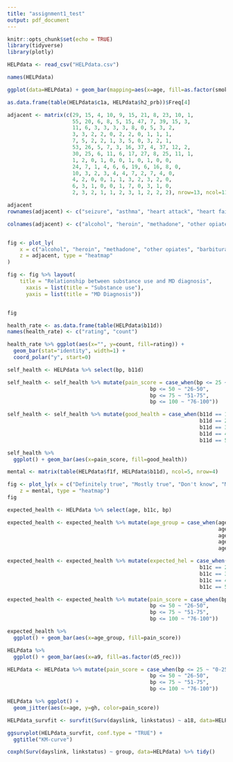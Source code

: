 ```yaml
---
title: "assignment1_test"
output: pdf_document
---
```


```r
knitr::opts_chunk$set(echo = TRUE)
library(tidyverse)
library(plotly)
```

```r
HELPdata <- read_csv("HELPdata.csv")

names(HELPdata)

ggplot(data=HELPdata) + geom_bar(mapping=aes(x=age, fill=as.factor(smoker)))

as.data.frame(table(HELPdata$c1a, HELPdata$h2_prb))$Freq[4]

adjacent <- matrix(c(29, 15, 4, 10, 9, 15, 21, 8, 23, 10, 1,
                     55, 20, 6, 8, 5, 15, 47, 7, 39, 15, 3,
                     11, 6, 3, 3, 3, 3, 8, 0, 5, 3, 2,
                     3, 3, 2, 2, 0, 2, 2, 0, 1, 1, 1,
                     7, 5, 2, 2, 1, 3, 5, 0, 3, 2, 1,
                     53, 26, 5, 7, 3, 16, 37, 4, 37, 12, 2,
                     30, 25, 6, 11, 6, 17, 27, 8, 25, 11, 1,
                     1, 2, 0, 1, 0, 0, 1, 0, 1, 0, 0,
                     24, 7, 1, 4, 6, 6, 19, 6, 16, 8, 0,
                     10, 3, 2, 3, 4, 4, 7, 2, 7, 4, 0, 
                     4, 2, 0, 0, 1, 1, 3, 2, 3, 2, 0,
                     6, 3, 1, 0, 0, 1, 7, 0, 3, 1, 0,
                     2, 3, 2, 1, 1, 2, 3, 1, 2, 2, 2), nrow=13, ncol=11, byrow = TRUE)

adjacent
rownames(adjacent) <- c("seizure", "asthma", "heart attack", "heart failure", "other heart dis", "Hypertension", "chronic liver disease", "kidney failure", "chronic osteoarthritis", "peripheral neuropathy", "cancer", "diabetes", "stroke")

colnames(adjacent) <- c("alcohol", "heroin", "methadone", "other opiates", "barbiturates", "sedatives", "cocaine", "amphetamines", "marijuana", "hallucinogens", "inhalants")


fig <- plot_ly(
    x = c("alcohol", "heroin", "methadone", "other opiates", "barbiturates", "sedatives", "cocaine", "amphetamines", "marijuana", "hallucinogens", "inhalants"), y = c("seizure", "asthma", "heart attack", "heart failure", "other heart dis", "Hypertension", "chronic liver disease", "kidney failure", "chronic osteoarthritis", "peripheral neuropathy", "cancer", "diabetes", "stroke"),
    z = adjacent, type = "heatmap"
)

fig <- fig %>% layout(
    title = "Relationship between substance use and MD diagnosis",
      xaxis = list(title = "Substance use"),
      yaxis = list(title = "MD Diagnosis"))


fig
```

```r
health_rate <- as.data.frame(table(HELPdata$b11d))
names(health_rate) <- c("rating", "count")

health_rate %>% ggplot(aes(x="", y=count, fill=rating)) +
  geom_bar(stat="identity", width=1) +
  coord_polar("y", start=0)

self_health <- HELPdata %>% select(bp, b11d)

self_health <- self_health %>% mutate(pain_score = case_when(bp <= 25 ~ "0-25",
                                              bp <= 50 ~ "26-50",
                                              bp <= 75 ~ "51-75",
                                              bp <= 100 ~ "76-100"))

self_health <- self_health %>% mutate(good_health = case_when(b11d == 1 ~ "Definitely true",
                                                              b11d == 2 ~ "Mostly true",
                                                              b11d == 3 ~ "Don't know",
                                                              b11d == 4 ~ "Mostly false",
                                                              b11d == 5 ~ "Definitely false"))

self_health %>% 
  ggplot() + geom_bar(aes(x=pain_score, fill=good_health))

mental <- matrix(table(HELPdata$f1f, HELPdata$b11d), ncol=5, nrow=4)

fig <- plot_ly(x = c("Definitely true", "Mostly true", "Don't know", "Mostly false", "Definitely false"), y = c("Rarely/never", "Some of the time", "Occas/moderately", "Most of the time"),
    z = mental, type = "heatmap")
fig

expected_health <- HELPdata %>% select(age, b11c, bp)

expected_health <- expected_health %>% mutate(age_group = case_when(age <= 20 ~ "0-20s",
                                                                    age <= 30 ~ "30s",
                                                                    age <= 40 ~ "40s",
                                                                    age <= 50 ~ "50s",
                                                                    age <= 60 ~ "60+"))

expected_health <- expected_health %>% mutate(expected_hel = case_when(b11c == 1 ~ "Definitely true",
                                                              b11c == 2 ~ "Mostly true",
                                                              b11c == 3 ~ "Don't know",
                                                              b11c == 4 ~ "Mostly false",
                                                              b11c == 5 ~ "Definitely false"))

expected_health <- expected_health %>% mutate(pain_score = case_when(bp <= 25 ~ "0-25",
                                              bp <= 50 ~ "26-50",
                                              bp <= 75 ~ "51-75",
                                              bp <= 100 ~ "76-100"))

expected_health %>% 
  ggplot() + geom_bar(aes(x=age_group, fill=pain_score))

HELPdata %>% 
  ggplot() + geom_bar(aes(x=a9, fill=as.factor(d5_rec)))

HELPdata <- HELPdata %>% mutate(pain_score = case_when(bp <= 25 ~ "0-25",
                                              bp <= 50 ~ "26-50",
                                              bp <= 75 ~ "51-75",
                                              bp <= 100 ~ "76-100"))

HELPdata %>% ggplot() +
  geom_jitter(aes(x=age, y=gh, color=pain_score))


```

```r
HELPdata_survfit <- survfit(Surv(dayslink, linkstatus) ~ a18, data=HELPdata)

ggsurvplot(HELPdata_survfit, conf.type = "TRUE") + 
  ggtitle("KM-curve")

coxph(Surv(dayslink, linkstatus) ~ group, data=HELPdata) %>% tidy()
```


